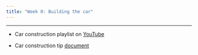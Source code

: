 ```yaml
---
title: "Week 0: Building the car"
---
```


---

* Car construction playlist on [YouTube](https://www.youtube.com/playlist?list=PL1NoIYgn9KhDKmdbQe0PN8yuDp_0w00Ft)

* Car construction tip [document](https://docs.google.com/document/d/1qWDadafhMm8apCKnREDRMMk5vF0cQEj9ogpGx5lvABk/edit?usp=sharing)